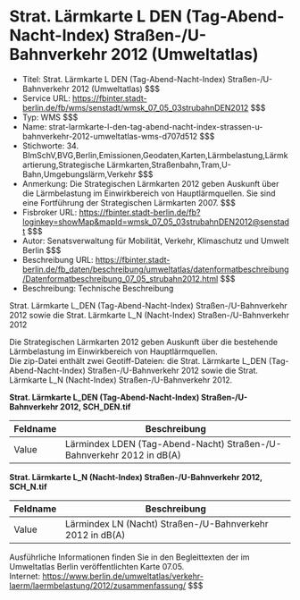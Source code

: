 # Strat. Lärmkarte L DEN (Tag-Abend-Nacht-Index) Straßen-/U-Bahnverkehr 2012 (Umweltatlas)
- Titel: Strat. Lärmkarte L DEN (Tag-Abend-Nacht-Index) Straßen-/U-Bahnverkehr 2012 (Umweltatlas) $$$
- Service URL: https://fbinter.stadt-berlin.de/fb/wms/senstadt/wmsk_07_05_03strubahnDEN2012 $$$
- Typ: WMS $$$
- Name: strat-larmkarte-l-den-tag-abend-nacht-index-strassen-u-bahnverkehr-2012-umweltatlas-wms-d707d512 $$$
- Stichworte: 34. BImSchV,BVG,Berlin,Emissionen,Geodaten,Karten,Lärmbelastung,Lärmkartierung,Strategische Lärmkarten,Straßenbahn,Tram,U-Bahn,Umgebungslärm,Verkehr $$$
- Anmerkung: Die Strategischen Lärmkarten 2012 geben Auskunft über die Lärmbelastung im Einwirkbereich von Hauptlärmquellen. Sie sind eine Fortführung der Strategischen Lärmkarten 2007. $$$
- Fisbroker URL: https://fbinter.stadt-berlin.de/fb?loginkey=showMap&mapId=wmsk_07_05_03strubahnDEN2012@senstadt $$$
- Autor: Senatsverwaltung für Mobilität, Verkehr, Klimaschutz und Umwelt Berlin $$$
- Beschreibung URL: https://fbinter.stadt-berlin.de/fb_daten/beschreibung/umweltatlas/datenformatbeschreibung/Datenformatbeschreibung_07_05_strubahn2012.html $$$
- Beschreibung: Technische Beschreibung 

Strat. Lärmkarte L\_DEN (Tag-Abend-Nacht-Index) Straßen-/U-Bahnverkehr 2012 sowie die Strat. Lärmkarte L\_N (Nacht-Index) Straßen-/U-Bahnverkehr 2012

Die Strategischen Lärmkarten 2012 geben Auskunft über die bestehende Lärmbelastung im Einwirkbereich von Hauptlärmquellen.   
Die zip-Datei enthält zwei Geotiff-Dateien: die Strat. Lärmkarte L\_DEN (Tag-Abend-Nacht-Index) Straßen-/U-Bahnverkehr 2012 sowie die Strat. Lärmkarte L\_N (Nacht-Index) Straßen-/U-Bahnverkehr 2012.

**Strat. Lärmkarte L\_DEN (Tag-Abend-Nacht-Index) Straßen-/U-Bahnverkehr 2012, SCH\_DEN.tif**

| Feldname | Beschreibung                                                          |
| -------- | --------------------------------------------------------------------- |
| Value    | Lärmindex LDEN (Tag-Abend-Nacht) Straßen-/U-Bahnverkehr 2012 in dB(A) |

**Strat. Lärmkarte L\_N (Nacht-Index) Straßen-/U-Bahnverkehr 2012, SCH\_N.tif**

| Feldname | Beschreibung                                              |
| -------- | --------------------------------------------------------- |
| Value    | Lärmindex LN (Nacht) Straßen-/U-Bahnverkehr 2012 in dB(A) |

Ausführliche Informationen finden Sie in den Begleittexten der im Umweltatlas Berlin veröffentlichten Karte 07.05.  
Internet: https://www.berlin.de/umweltatlas/verkehr-laerm/laermbelastung/2012/zusammenfassung/ $$$
